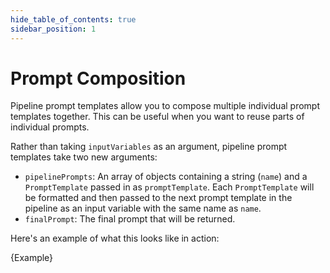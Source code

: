```yaml
---
hide_table_of_contents: true
sidebar_position: 1
---
```



# Prompt Composition

Pipeline prompt templates allow you to compose multiple individual prompt templates together.
This can be useful when you want to reuse parts of individual prompts.

Rather than taking `inputVariables` as an argument, pipeline prompt templates take two new arguments:

- `pipelinePrompts`: An array of objects containing a string (`name`) and a `PromptTemplate` passed in as `promptTemplate`.
  Each `PromptTemplate` will be formatted and then passed to the next prompt template in the pipeline as an input variable with the same name as `name`.
- `finalPrompt`: The final prompt that will be returned.

Here's an example of what this looks like in action:


<CodeBlock language="typescript">{Example}</CodeBlock>
